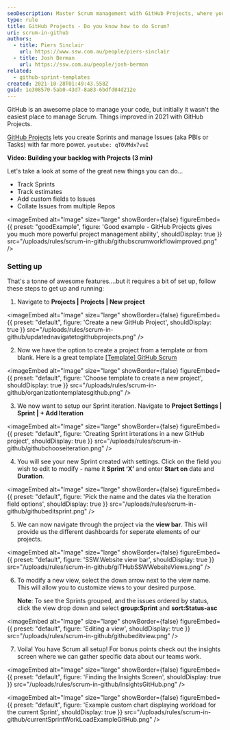 ```yaml
---
seoDescription: Master Scrum management with GitHub Projects, where you can track Sprints, estimates, and custom fields while collating issues from multiple repositories.
type: rule
title: GitHub Projects - Do you know how to do Scrum?
uri: scrum-in-github
authors:
  - title: Piers Sinclair
    url: https://www.ssw.com.au/people/piers-sinclair
  - title: Josh Berman
    url: https://ssw.com.au/people/josh-berman
related:
  - github-sprint-templates
created: 2021-10-28T01:49:43.558Z
guid: 1e308570-5ab0-43d7-8a83-6bdfd04d212e
---
```


GitHub is an awesome place to manage your code, but initially it wasn't the easiest place to manage Scrum. Things improved in 2021 with GitHub Projects.

[GitHub Projects](https://docs.github.com/en/issues/trying-out-the-new-projects-experience/about-projects) lets you create Sprints and manage Issues (aka PBIs or Tasks) with far more power.
`youtube: qT0VMdx7vuI`

**Video: Building your backlog with Projects (3 min)**

Let's take a look at some of the great new things you can do...

* Track Sprints
* Track estimates
* Add custom fields to Issues
* Collate Issues from multiple Repos

<imageEmbed
  alt="Image"
  size="large"
  showBorder={false}
  figureEmbed={{
    preset: "goodExample",
    figure: 'Good example - GitHub Projects gives you much more powerful project management ability',
    shouldDisplay: true
  }}
  src="/uploads/rules/scrum-in-github/githubscrumworkflowimproved.png"
/>

### Setting up

That's a tonne of awesome features....but it requires a bit of set up, follow these steps to get up and running:

1. Navigate to **Projects | Projects | New project**

   
<imageEmbed
  alt="Image"
  size="large"
  showBorder={false}
  figureEmbed={{
    preset: "default",
    figure: 'Create a new GitHub Project',
    shouldDisplay: true
  }}
  src="/uploads/rules/scrum-in-github/updatednavigatetogithubprojects.png"
/>

2. Now we have the option to create a project from a template or from blank. Here is a great template [[Template] GitHub Scrum](https://github.com/orgs/SSWConsulting/projects/42/views/1)

   
<imageEmbed
  alt="Image"
  size="large"
  showBorder={false}
  figureEmbed={{
    preset: "default",
    figure: 'Choose template to create a new project',
    shouldDisplay: true
  }}
  src="/uploads/rules/scrum-in-github/organizationtemplatesgithub.png"
/>

3. We now want to setup our Sprint iteration. Navigate to **Project Settings | Sprint | + Add Iteration**

   
<imageEmbed
  alt="Image"
  size="large"
  showBorder={false}
  figureEmbed={{
    preset: "default",
    figure: 'Creating Sprint irterations in a new GitHub project',
    shouldDisplay: true
  }}
  src="/uploads/rules/scrum-in-github/githubchooseiteration.png"
/>

4. You will see your new Sprint created with settings. Click on the field you wish to edit to modify - name it **Sprint ‘X’** and enter **Start on** date and **Duration**.

   
<imageEmbed
  alt="Image"
  size="large"
  showBorder={false}
  figureEmbed={{
    preset: "default",
    figure: 'Pick the name and the dates via the Iteration field options',
    shouldDisplay: true
  }}
  src="/uploads/rules/scrum-in-github/githubeditsprint.png"
/>

5. We can now navigate through the project via the **view bar**. This will provide us the different dashboards for seperate elements of our projects.

   
<imageEmbed
  alt="Image"
  size="large"
  showBorder={false}
  figureEmbed={{
    preset: "default",
    figure: 'SSW.Website view bar',
    shouldDisplay: true
  }}
  src="/uploads/rules/scrum-in-github/giTHubSSWWebsiteViews.png"
/>

6. To modify a new view, select the down arrow next to the view name. This will allow you to customize views to your desired purpose.

   **Note**: To see the Sprints grouped, and the issues ordered by status, click the view drop down and select **group:Sprint** and **sort:Status-asc**

   
<imageEmbed
  alt="Image"
  size="large"
  showBorder={false}
  figureEmbed={{
    preset: "default",
    figure: 'Editing a view',
    shouldDisplay: true
  }}
  src="/uploads/rules/scrum-in-github/githubeditview.png"
/>

7. Voila! You have Scrum all setup! For bonus points check out the insights screen where we can gather specific data about our teams work.

   
<imageEmbed
  alt="Image"
  size="large"
  showBorder={false}
  figureEmbed={{
    preset: "default",
    figure: 'Finding the Insights Screen',
    shouldDisplay: true
  }}
  src="/uploads/rules/scrum-in-github/insightsGitHub.png"
/>

   
<imageEmbed
  alt="Image"
  size="large"
  showBorder={false}
  figureEmbed={{
    preset: "default",
    figure: 'Example custom chart displaying workload for the current Sprint',
    shouldDisplay: true
  }}
  src="/uploads/rules/scrum-in-github/currentSprintWorkLoadExampleGitHub.png"
/>